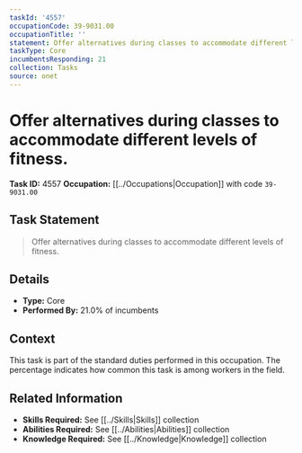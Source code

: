 ```yaml
---
taskId: '4557'
occupationCode: 39-9031.00
occupationTitle: ''
statement: Offer alternatives during classes to accommodate different levels of fitness.
taskType: Core
incumbentsResponding: 21
collection: Tasks
source: onet
---
```

# Offer alternatives during classes to accommodate different levels of fitness.

**Task ID:** 4557
**Occupation:** [[../Occupations|Occupation]] with code `39-9031.00`

## Task Statement

> Offer alternatives during classes to accommodate different levels of fitness.

## Details

- **Type:** Core
- **Performed By:** 21.0% of incumbents

## Context

This task is part of the standard duties performed in this occupation. The percentage indicates how common this task is among workers in the field.

## Related Information

- **Skills Required:** See [[../Skills|Skills]] collection
- **Abilities Required:** See [[../Abilities|Abilities]] collection
- **Knowledge Required:** See [[../Knowledge|Knowledge]] collection
